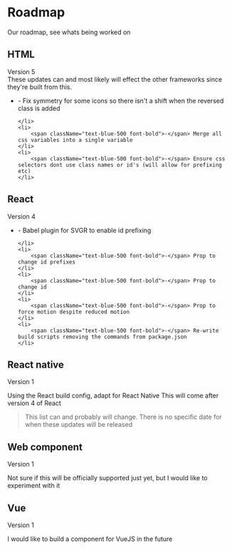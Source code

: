 


# Roadmap
Our roadmap, see whats being worked on

## HTML 
Version 5<br/>
These updates can and most likely will effect the other frameworks since they're built from this.
<ul>
    <li>
        <span className="text-blue-500 font-bold">-</span> Fix symmetry for some icons so there isn't a shift when the reversed class is added

    </li>
    <li>
        <span className="text-blue-500 font-bold">-</span> Merge all css variables into a single variable
    </li>
    <li>
        <span className="text-blue-500 font-bold">-</span> Ensure css selectors dont use class names or id's (will allow for prefixing etc)
    </li>
</ul>

## React
Version 4
<ul>
    <li>
        <span className="text-blue-500 font-bold">-</span> Babel plugin for SVGR to enable id prefixing

    </li>
    <li>
        <span className="text-blue-500 font-bold">-</span> Prop to change id prefixes
    </li>
    <li>
        <span className="text-blue-500 font-bold">-</span> Prop to change id
    </li>
    <li>
        <span className="text-blue-500 font-bold">-</span> Prop to force motion despite reduced motion
    </li>
    <li>
        <span className="text-blue-500 font-bold">-</span> Re-write build scripts removing the commands from package.json
    </li>
</ul>

## React native
Version 1

Using the React build config, adapt for React Native
This will come after version 4 of React


> This list can and probably will change.
> There is no specific date for when these updates will be released

## Web component
Version 1

Not sure if this will be officially supported just yet, but I would like to experiment with it


## Vue
Version 1

I would like to build a component for VueJS in the future


